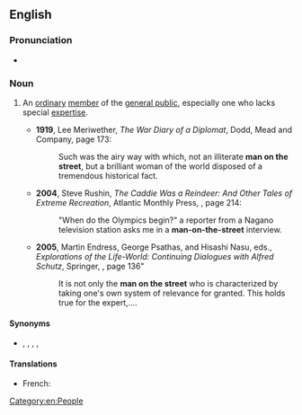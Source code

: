 ==English==

===Pronunciation===
* {{audio|en|En-au-man on the street.ogg|Audio (AU)}}

===Noun===
{{en-noun|men on the street}}

# {{lb|en|idiomatic}} An [[ordinary]] [[member]] of the [[general public]], especially one who lacks special [[expertise]].
#* '''1919''', Lee Meriwether, ''The War Diary of a Diplomat'', Dodd, Mead and Company, page 173:
#*: Such was the airy way with which, not an illiterate '''man on the street''', but a brilliant woman of the world disposed of a tremendous historical fact.
#* '''2004''', Steve Rushin, ''The Caddie Was a Reindeer: And Other Tales of Extreme Recreation'', Atlantic Monthly Press, {{ISBN|0871138786}}, page 214:
#*: "When do the Olympics begin?" a reporter from a Nagano television station asks me in a '''man-on-the-street''' interview.
#* '''2005''', Martin Endress, George Psathas, and Hisashi Nasu, eds., ''Explorations of the Life-World: Continuing Dialogues with Alfred Schutz'', Springer, {{ISBN|1402032196}}, page 136"
#*: It is not only the '''man on the street''' who is characterized by taking one's own system of relevance for granted. This holds true for the expert,....

====Synonyms====
* {{l|en|average Joe}}, {{l|en|John Q. Public}}, {{l|en|layman}}, {{l|en|man in the street}}, {{l|en|man on the Clapham omnibus}}

====Translations====
{{trans-top}}
* French: {{t+|fr|homme de la rue|m}}
{{trans-mid}}
{{trans-bottom}}

[[Category:en:People]]